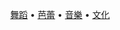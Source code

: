 <center> [[Wikipedia:舞蹈專題|舞蹈]] • [[Wikipedia:芭蕾專題|芭蕾]] • [[Wikipedia:音樂專題|音樂]] • [[Wikipedia:文化專題|文化]] </center>